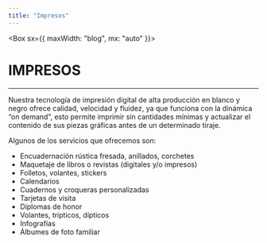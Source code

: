 ```yaml
---
title: "Impresos"
---
```


<Box sx={{ maxWidth: "blog", mx: "auto" }}>

# IMPRESOS

---

Nuestra tecnología de impresión digital de alta producción en blanco y negro ofrece calidad, velocidad y fluidez, ya que funciona con la dinámica “on demand”, esto permite imprimir sin cantidades mínimas y actualizar el contenido de sus piezas gráficas antes de un determinado tiraje.

Algunos de los servicios que ofrecemos son:
- Encuadernación rústica fresada, anillados, corchetes
- Maquetaje de libros o revistas (digitales y/o impresos)
- Folletos, volantes, stickers
- Calendarios
- Cuadernos y croqueras personalizadas
- Tarjetas de visita
- Diplomas de honor
- Volantes, tripticos, dípticos
- Infografías
- Álbumes de foto familiar



</Box>

